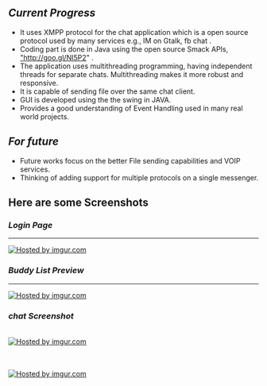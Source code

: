 ==''Current Progress''==
*It uses XMPP protocol for the chat application which is a open source protocol used by many services e.g., IM on Gtalk, fb chat .
*Coding part is done in Java using the open source Smack APIs, <a href="http://goo.gl/NI5P2">"http://goo.gl/NI5P2"</a> . 
*The application uses multithreading programming, having independent threads for separate chats. Multithreading makes it more robust and responsive.
*It is capable of sending file over the same chat client.
*GUI is developed using the the swing in JAVA.
*Provides a good understanding of Event Handling used in many real world projects.

==''For future''==
*Future works focus on the better File sending capabilities and VOIP services.
*Thinking of adding support for multiple protocols on a single messenger.


=='''Here are some Screenshots'''==

===''Login Page''===
----
<a href="http://imgur.com/3YnyJ"><img src="http://i.imgur.com/3YnyJ.png" title="Hosted by imgur.com" /></a>

===''Buddy List Preview''===
----
<a href="http://imgur.com/Fbvmg"><img src="http://i.imgur.com/Fbvmg.png" title="Hosted by imgur.com" /></a>

===''chat Screenshot''===
</br>
<a href="http://imgur.com/SNCry"><img src="http://i.imgur.com/SNCry.png" title="Hosted by imgur.com" /></a>

</br>
</br>
<a href="http://imgur.com/Icptp"><img src="http://i.imgur.com/Icptp.png" title="Hosted by imgur.com" /></a>
